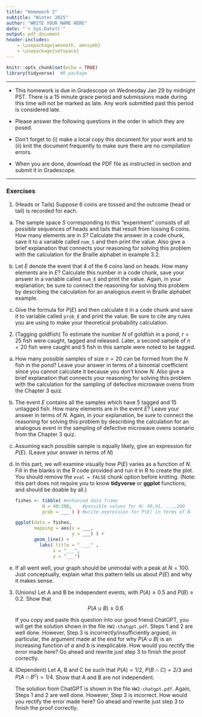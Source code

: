 ```yaml
---
title: "Homework 2"
subtitle: "Winter 2025"
author: "WRITE YOUR NAME HERE"
date: "`r Sys.Date()`"
output: pdf_document
header-includes:
    - \usepackage{amsmath, amssymb}
    - \usepackage{setspace} 
---
```

\onehalfspacing

```r
knitr::opts_chunk$set(echo = TRUE)
library(tidyverse)  #R package
```

* * * 


- This homework is due in Gradescope on Wednesday Jan 29 by midnight PST. There is a 15 minute grace period and submissions made during this time will not be marked as late. Any work submitted past this period is considered late.  

- Please answer the following questions in the order in which they are posed. \textbf{Be sure to support your work and show your steps.}

- Don't forget to (i) make a local copy this document for your work and to (ii) knit the document frequently to make sure there are no compilation errors. 

- When you are done, download the PDF file as instructed in section and submit it in Gradescope. \textbf{Do not forget to tag your answers to every sub-part of every question. We will take off 10\% for every part that is not tagged}


* * *

### Exercises 

1. (Heads or Tails) Suppose 6 \emph{fair} coins are tossed and the outcome (head or tail) is recorded for each.  
   
a. The sample space $S$ corresponding to this "experiment" consists of all possible sequences of heads and tails that result from tossing 6 coins. How many elements are in $S$? Calculate the answer in a code chunk, save it to a variable called `num_S` and then print the value. Also give a brief explanation that connects your reasoning for solving this problem with the calculation for the Braille alphabet in example 3.2. 
   
b. Let $E$ denote the event that 4 of the 6 coins land on heads. How many elements are in $E$? Calculate this number in a code chunk, save your answer in a variable called `num_E` and print the value.  Again, in your explanation, be sure to connect the reasoning for solving this problem by describing the calculation for an analogous event in Braille alphabet example.
   
c. Give the formula for $P(E)$ and then calculate it in a code chunk and save it to variable called `prob_E` and print the value. Be sure to cite any rules you are using to make your theoretical probability calculation. 
   
   
2. (Tagging goldfish) To estimate the number $N$ of goldfish in a pond, $r = 25$ fish were caught, tagged and released. Later, a second sample of $n = 20$ fish were caught and 5 fish in this sample were noted to be tagged.  
 
a.  How many possible samples of size $n = 20$ can be formed from the $N$ fish in the pond?  Leave your answer in terms of a binomial coefficient since you cannot calculate it because you don't know $N$. Also give a brief explanation that connects your reasoning for solving this problem with the calculation for the sampling of defective microwave ovens from the Chapter 3 quiz.
    
b. The event $E$ contains all the samples which have 5 tagged and 15 untagged fish. How many elements are in the event $E$? Leave your answer in terms of $N$. Again, in your explanation, be sure to connect the reasoning for solving this problem by describing the calculation for an analogous event in the sampling of defective microwave ovens scenario from the Chapter 3 quiz.
   
c. Assuming each possible sample is equally likely, give an expression for $P(E)$. (Leave your answer in terms of $N$)

d.  In this part, we will examine visually how $P(E)$ varies as a function of $N$.  Fill in the blanks in the R code provided and run it in R to create the plot. You should remove the `eval = FALSE` chunk option before knitting.   (Note: this part does not require you to know **tidyverse** or **ggplot** functions, and should be doable by all.)


    ```r

    fishes <- tibble( #enhanced data frame
              N = 40:200,    #possible values for N: 40,41, ...,200
              prob = ___ ) ) #write expression for P(E) in terms of N

    ggplot(data = fishes, 
           mapping = aes(x = ___,    
                         y = ___) ) +
           geom_line() +
             labs( title = " ___" ,
                  x = "___", 
                  y = "___")
    ```


e. If all went well, your graph should be unimodal with a peak at $N=100$. Just conceptually, explain what this pattern tells us about $P(E)$ and why it makes sense.


3. (Unions) Let A and B be independent events, with $P(A) \geq 0.5$ and $P(B) \geq 0.2$. Show that
$$P(A \cup B) \geq 0.6$$

    If you copy and paste this question into our good friend  ChatGPT, you will get the solution shown in the file `HW2-chatgpt.pdf`. Steps 1 and 2 are well done. However, Step 3 is incorrectly/insufficiently argued, in particular, the argument made at the end for why $P(A \cup B)$ is an increasing function of $a$ and $b$ is inexplicable. How would you rectify the error made here? Go ahead and rewrite just step 3 to finish the proof correctly.


4.  (Dependent) Let A, B and C be such that $P(A) = 1/2$, $P(B \cap C) = 2/3$ and $P(A \cap B^c) = 1/4$. Show that A and B are not independent. 

    The solution from ChatGPT is shown in the file `HW2-chatgpt.pdf`. Again, Steps 1 and 2 are well done. However, Step 3 is incorrect. How would you rectify the error made here? Go ahead and rewrite just step 3 to finish the proof correctly.


